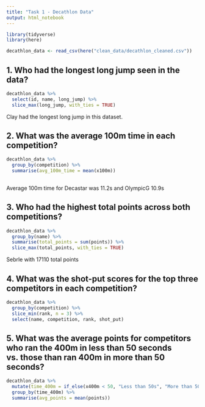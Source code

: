 ```yaml
---
title: "Task 1 - Decathlon Data"
output: html_notebook
---
```



```r
library(tidyverse)
library(here)
```

```r
decathlon_data <- read_csv(here("clean_data/decathlon_cleaned.csv"))
```


## 1. Who had the longest long jump seen in the data?

```r
decathlon_data %>%
  select(id, name, long_jump) %>%
  slice_max(long_jump, with_ties = TRUE)
```
Clay had the longest long jump in this dataset.


## 2. What was the average 100m time in each competition?

```r
decathlon_data %>%
  group_by(competition) %>%
  summarise(avg_100m_time = mean(x100m))
  
```
Average 100m time for Decastar was 11.2s and OlympicG 10.9s


## 3. Who had the highest total points across both competitions?

```r
decathlon_data %>%
  group_by(name) %>%
  summarise(total_points = sum(points)) %>%
  slice_max(total_points, with_ties = TRUE)
```
Sebrle with 17110 total points


## 4. What was the shot-put scores for the top three competitors in each competition?

```r
decathlon_data %>%
  group_by(competition) %>%
  slice_min(rank, n = 3) %>%
  select(name, competition, rank, shot_put)
```

## 5. What was the average points for competitors who ran the 400m in less than 50 seconds vs. those than ran 400m in more than 50 seconds?

```r
decathlon_data %>%
  mutate(time_400m = if_else(x400m < 50, "Less than 50s", "More than 50s")) %>%
  group_by(time_400m) %>%
  summarise(avg_points = mean(points))
```

